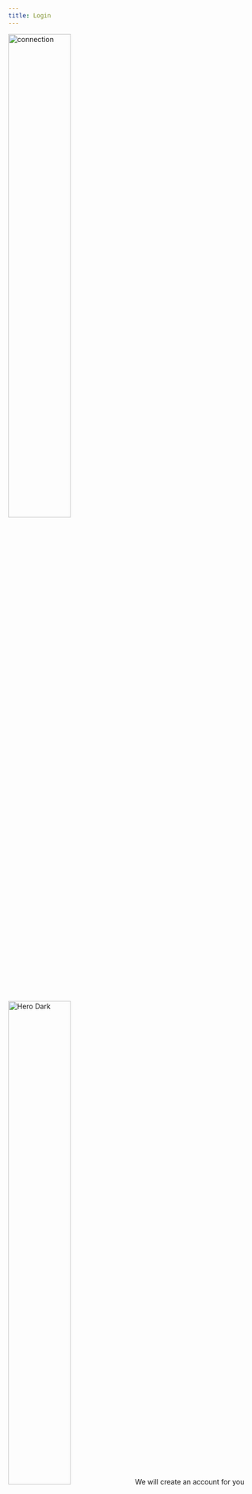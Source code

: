 ```yaml
---
title: Login
---
```




<Steps>
  <Step title="Arrange your credentials ">
   <img
  className="block dark:hidden"
  src="/images/app-img/cred.png" width="50%"
  alt="connection"
/>
<img
  className="hidden dark:block"
  src="/images/app-img/cred-b.png" width="50%"
  alt="Hero Dark"
/>
We will create an account for you and share your credentials with you. We will create an account for you and share your credentials with you. Reach out to our support team if you have not registered your email or have not provided it.


  </Step>
  <Step title="Log in to the application">
     <img
  className="block dark:hidden"
  src="/images/app-img/login-app.png"
  alt="connection"
/>
<img
  className="hidden dark:block"
  src="/images/app-img/login-app-b.png"
  alt="Hero Dark"
/>
    To update the Fairfood Collector app from the Google Play Store, follow these steps:
1. You need to connect to the internet to log in.
2. Enter your email and password and click the login button.
3. Once your credentials are validated in, you will be redirected to the synching screen.
4. We will sync all the data from the server and it can take from 1 to 10 minutes
5. Once the synching is completed You can click on next to go to your home screen.

**Note:** _You need to stay connected to the internet in the entire synching process. If the connection get disconnected then you need to re-start the process by killing the app._



  </Step>

</Steps>





